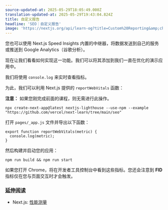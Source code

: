 ```yaml
---
source-updated-at: 2025-05-29T18:05:49.000Z
translation-updated-at: 2025-05-29T19:43:04.824Z
title: 自定义报告
headline: 'SEO：自定义报告'
image: 'https://nextjs.org/api/learn-og?title=Custom%20Reporting&amp;chapter=31'
---
```


您也可以使用 Next.js Speed Insights 内置的中继器，将数据发送到自己的服务或推送到 Google Analytics（谷歌分析）。

现在让我们看看如何实现这一功能。我们可以将其添加到我们一直在优化的演示应用中。

我们将使用 `console.log` 来实时查看指标。

为此，我们可以利用 Next.js 提供的 `reportWebVitals` 函数：

**注意：** 如果您刚完成前面的课程，则无需进行此操作。

```
npx create-next-app@latest nextjs-lighthouse --use-npm --example "https://github.com/vercel/next-learn/tree/main/seo"
```

打开 `pages/_app.js` 文件并导出以下函数：

```
export function reportWebVitals(metric) {
  console.log(metric);
}
```

然后构建并启动您的应用：

```
npm run build && npm run start
```

如果您打开 Chrome，将在开发者工具控制台中看到这些指标。您还会注意到 **FID** 指标仅在您与页面交互时才会触发。

### [延伸阅读](#further-reading)

*   Next.js: [性能测量](/docs/advanced-features/measuring-performance)